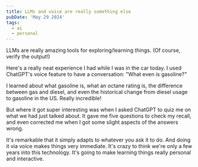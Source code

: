 ```yaml
---
title: LLMs and voice are really something else
pubDate: 'May 29 2024'
tags:
  - ai
  - personal
---
```


LLMs are really amazing tools for exploring/learning things. (Of course, verify the output!)

Here's a really neat experience I had while I was in the car today. I used ChatGPT's voice feature to have a conversation: "What even is gasoline?"

I learned about what gasoline is, what an octane rating is, the difference between gas and diesel, and even the historical change from diesel usage to gasoline in the US. Really incredible!

But where it got super interesting was when I asked ChatGPT to quiz me on what we had just talked about. It gave me five questions to check my recall, and even corrected me when I got some slight aspects of the answers wrong.

It's remarkable that it simply adapts to whatever you ask it to do. And doing it via voice makes things very immediate. It's crazy to think we're only a few years into this technology. It's going to make learning things really personal and interactive.

